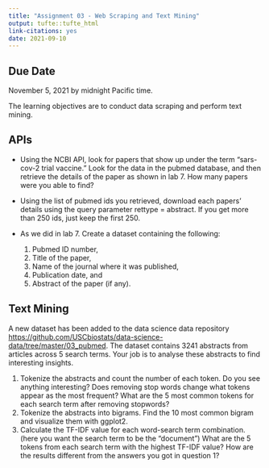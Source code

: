 ```yaml
---
title: "Assignment 03 - Web Scraping and Text Mining"
output: tufte::tufte_html
link-citations: yes
date: 2021-09-10
---
```


## Due Date

November 5, 2021 by midnight Pacific time.

The learning objectives are to conduct data scraping and perform text mining.

## APIs

-   Using the NCBI API, look for papers that show up under the term "sars-cov-2 trial vaccine." Look for the data in the pubmed database, and then retrieve the details of the paper as shown in lab 7. How many papers were you able to find?

-   Using the list of pubmed ids you retrieved, download each papers' details using the query parameter rettype = abstract. If you get more than 250 ids, just keep the first 250.

-   As we did in lab 7. Create a dataset containing the following:

    1.  Pubmed ID number,
    2.  Title of the paper,
    3.  Name of the journal where it was published,
    4.  Publication date, and
    5.  Abstract of the paper (if any).

## Text Mining

A new dataset has been added to the data science data repository <https://github.com/USCbiostats/data-science-data/tree/master/03_pubmed>. The dataset contains 3241 abstracts from articles across 5 search terms. Your job is to analyse these abstracts to find interesting insights.

1.  Tokenize the abstracts and count the number of each token. Do you see anything interesting? Does removing stop words change what tokens appear as the most frequent? What are the 5 most common tokens for each search term after removing stopwords?
2.  Tokenize the abstracts into bigrams. Find the 10 most common bigram and visualize them with ggplot2.
3.  Calculate the TF-IDF value for each word-search term combination. (here you want the search term to be the "document") What are the 5 tokens from each search term with the highest TF-IDF value? How are the results different from the answers you got in question 1?
